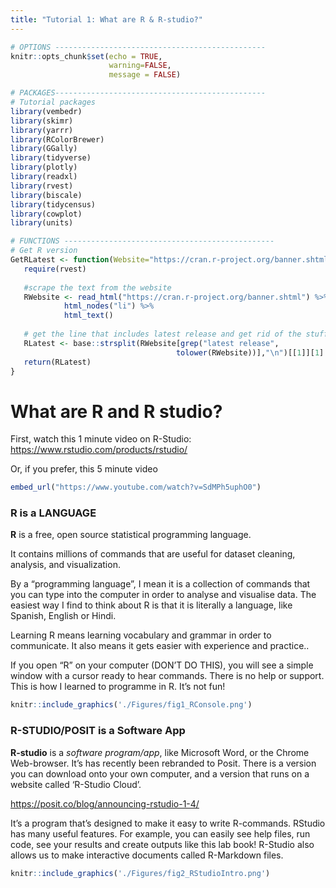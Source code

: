 ```yaml
---
title: "Tutorial 1: What are R & R-studio?"
---
```


```r
# OPTIONS -----------------------------------------------
knitr::opts_chunk$set(echo = TRUE, 
                      warning=FALSE, 
                      message = FALSE)
```

```r

# PACKAGES-----------------------------------------------
# Tutorial packages
library(vembedr)
library(skimr)
library(yarrr)
library(RColorBrewer)
library(GGally) 
library(tidyverse)
library(plotly)
library(readxl)
library(rvest)
library(biscale)
library(tidycensus)
library(cowplot)
library(units)

# FUNCTIONS -----------------------------------------------
# Get R version
GetRLatest <- function(Website="https://cran.r-project.org/banner.shtml"){
   require(rvest)
   
   #scrape the text from the website
   RWebsite <- read_html("https://cran.r-project.org/banner.shtml") %>%
            html_nodes("li") %>%
            html_text()
   
   # get the line that includes latest release and get rid of the stuff after
   RLatest <- base::strsplit(RWebsite[grep("latest release",
                                     tolower(RWebsite))],"\n")[[1]][1]
   return(RLatest)
}

```

# What are R and R studio?

First, watch this 1 minute video on R-Studio: <https://www.rstudio.com/products/rstudio/>

Or, if you prefer, this 5 minute video

```r
embed_url("https://www.youtube.com/watch?v=SdMPh5uphO0")
```

### R is a LANGUAGE {.unnumbered}

**R** is a free, open source statistical programming language.

It contains millions of commands that are useful for dataset cleaning, analysis, and visualization.

By a "programming language", I mean it is a collection of commands that you can type into the computer in order to analyse and visualise data. The easiest way I find to think about R is that it is literally a language, like Spanish, English or Hindi.

Learning R means learning vocabulary and grammar in order to communicate. It also means it gets easier with experience and practice..

If you open "R" on your computer (DON'T DO THIS), you will see a simple window with a cursor ready to hear commands. There is no help or support. This is how I learned to programme in R. It's not fun!

```r
knitr::include_graphics('./Figures/fig1_RConsole.png')
```

### R-STUDIO/POSIT is a Software App {.unnumbered}

**R-studio** is a *software program/app*, like Microsoft Word, or the Chrome Web-browser. It's has recently been rebranded to Posit. There is a version you can download onto your own computer, and a version that runs on a website called 'R-Studio Cloud'.

<https://posit.co/blog/announcing-rstudio-1-4/>

It's a program that's designed to make it easy to write R-commands. RStudio has many useful features. For example, you can easily see help files, run code, see your results and create outputs like this lab book! R-Studio also allows us to make interactive documents called R-Markdown files.

```r
knitr::include_graphics('./Figures/fig2_RStudioIntro.png')
```

